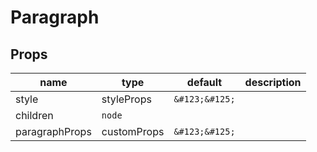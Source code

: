 
# Paragraph

## Props

|name|type|default|description|
|----|----|-------|-----------|
|style|styleProps|`&#123;&#125;`||
|children|`node`|||
|paragraphProps|customProps|`&#123;&#125;`||



